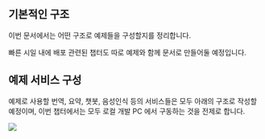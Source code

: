 ## 기본적인 구조
이번 문서에서는 어떤 구조로 예제들을 구성할지를 정리합니다.<br/>

빠른 시일 내에 배포 관련된 챕터도 따로 예제와 함께 문서로 만들어둘 예정입니다.<br/>



## 예제 서비스 구성

예제로 사용할 번역, 요약, 챗봇, 음성인식 등의 서비스들은 모두 아래의 구조로 작성할 예정이며, 이번 챕터에서는 모두 로컬 개발 PC 에서 구동하는 것을 전제로 합니다.<br/>

![](./img/basic-structure/structure.png)

<br/>

